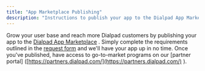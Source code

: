 ```yaml
---
title: "App Marketplace Publishing"
description: "Instructions to publish your app to the Dialpad App Marketplace"
---
```

Grow your user base and reach more Dialpad customers by publishing your app to the [Dialpad App Marketplace](https://www.dialpad.com/app-marketplace/)
. Simply complete the requirements outlined in the [request form](https://airtable.com/shrZItkBt5VLiziDR)
 and we'll have your app up in no time. Once you've published, have access to go-to-market programs on our \[partner portal\] ([https://partners.dialpad.com/](https://partners.dialpad.com/)
).